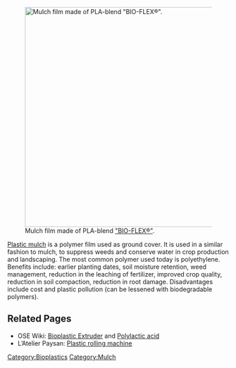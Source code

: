 [[File:640px-Mulch Film made of PLA-Blend Bio-Flex.jpg|500px|thumb|right|Mulch film made of PLA-blend [http://www.fkur.com/produkte/bio-flex.html "BIO-FLEX®"].]]

[https://en.wikipedia.org/wiki/Plastic_mulch Plastic mulch] is a polymer film used as ground cover. It is used in a similar fashion to mulch, to suppress weeds and conserve water in crop production and landscaping. The most common polymer used today is polyethylene. Benefits include: earlier planting dates, soil moisture retention, weed management, reduction in the leaching of fertilizer, improved crop quality, reduction in soil compaction, reduction in root damage. Disadvantages include cost and plastic pollution (can be lessened with biodegradable polymers). 

==Related Pages==
* OSE Wiki: [http://opensourceecology.org/wiki/Bioplastic_Extruder Bioplastic Extruder] and [http://opensourceecology.org/wiki/Polylactic_acid Polylactic acid]
* L’Atelier Paysan: [http://latelierpaysan.org/Derouleuse-a-plastiques-1386 Plastic rolling machine]

[[Category:Bioplastics]]
[[Category:Mulch]]